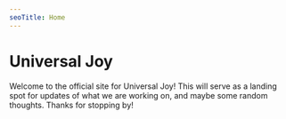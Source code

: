 ```yaml
---
seoTitle: Home
---
```


# Universal Joy

Welcome to the official site for Universal Joy! This will serve as a landing spot for updates of what we are working on, and maybe some random thoughts. Thanks for stopping by!
